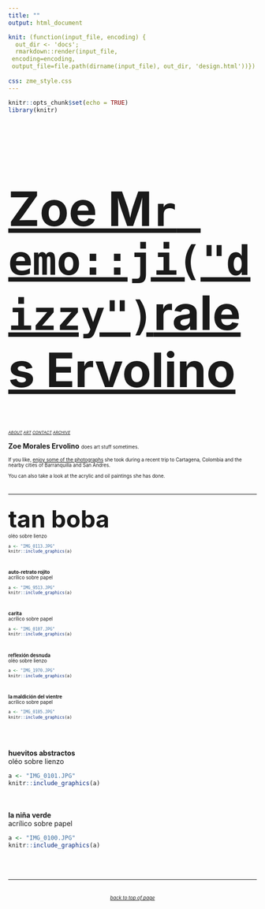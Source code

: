 ```yaml
---
title: ""
output: html_document

knit: (function(input_file, encoding) {
  out_dir <- 'docs';
  rmarkdown::render(input_file,
 encoding=encoding,
 output_file=file.path(dirname(input_file), out_dir, 'design.html'))})
 
css: zme_style.css
---
```

```r
knitr::opts_chunk$set(echo = TRUE)
library(knitr)
```
<style type="text/css">
.main-container {
  max-width: 1800px;
  margin-left: auto;
  margin-right: auto;
    background-color:MidnightBlue;
    	cursor: url('/Users/zoeervolino/Documents/zoe/zoe/cursor.cur'), default;
}
</style>

<a href="https://zoervolino.github.io/zoe/">
<font size=80>
<h1>Zoe M`r emo::ji("dizzy")`rales Ervolino</h1>
</font>
</a>

<a2>
<small>
<small><small><a href="about.html"><i>ABOUT</a>  </i></small></small>
<small><small><a href="design.html"><i>ART</a>  </i></small></small> 
<small><small><a href="contact.html"><i>CONTACT</a>  </i></small></small> 
<small><small><a href="https://tinyletter.com/unfriendlybrujita/archive"><i>ARCHIVE</a>  </i></small></small>
</small>
</a2>  


<a1><b>Zoe Morales Ervolino</a1></b> <small><small>does art stuff sometimes.

If you like, <a href="https://zoervolino.github.io/cartagena/">enjoy some of the photographs</a> she took during a recent trip to Cartagena, Colombia and the nearby cities of Barranquilla and San Andres. 
<br>
<br>
You can also take a look at the acrylic and oil paintings she has done. 

<br>
<hr>
<br>
<font size=60>
<b><a2>tan boba</a2></b>
</font>
<br>
<a2>oléo sobre lienzo</a2>
```r
a <- "IMG_0113.JPG"
knitr::include_graphics(a)
```
<br>
<br>
<b><a2>auto-retrato rojito</a2></b><br>
<a2>acrílico sobre papel</a2>
```r
a <- "IMG_9513.JPG"
knitr::include_graphics(a)
```
<br>
<br>
<b><a2>carita</a2></b><br>
<a2>acrílico sobre papel</a2>
```r
a <- "IMG_0107.JPG"
knitr::include_graphics(a)
```
<br>
<br>
<b><a2>reflexión desnuda</a2></b>
<br>
<a2>oléo sobre lienzo</a2>
```r
a <- "IMG_1970.JPG"
knitr::include_graphics(a)
```
<br>
<br>
<b><a2>la maldición del vientre</a2></b>
<br>
<a2>acrílico sobre papel</a2>
```r
a <- "IMG_0105.JPG"
knitr::include_graphics(a)
```
<br>
</small></small>
<br>
<br>
<b><a2>huevitos abstractos</a2></b>
<br>
<a2>oléo sobre lienzo</a2>
```r
a <- "IMG_0101.JPG"
knitr::include_graphics(a)
```
<br>
<br>
<b><a2>la niña verde</a2></b>
<br>
<a2>acrílico sobre papel</a2>
```r
a <- "IMG_0100.JPG"
knitr::include_graphics(a)
```
<br>
</small></small>
<br>
<hr>
<br>
<small>
<small>
<center>
<i><a href="#top">back to top of page</a>
</center>
</i>
</small>
</small>
</br>
